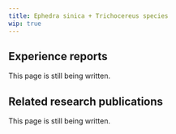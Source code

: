 ---
title: Ephedra sinica + Trichocereus species
wip: true
---

## Experience reports

This page is still being written.

## Related research publications

This page is still being written.

